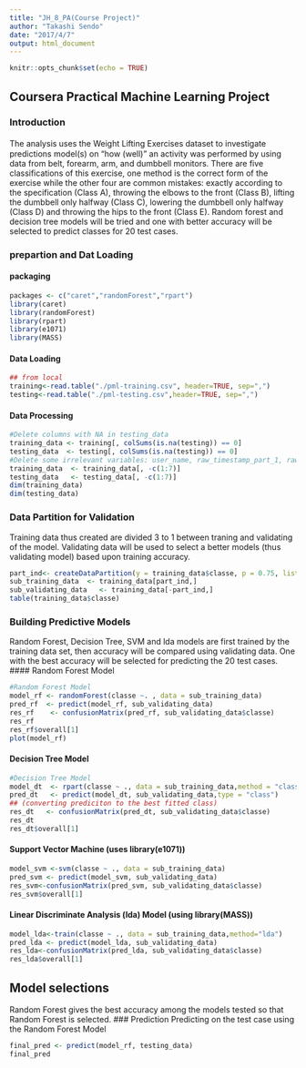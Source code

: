 ```yaml
---
title: "JH_8_PA(Course Project)"
author: "Takashi Sendo"
date: "2017/4/7"
output: html_document
---
```


```r
knitr::opts_chunk$set(echo = TRUE)
```
## Coursera Practical Machine Learning Project
### Introduction
The analysis uses the Weight Lifting Exercises dataset to investigate　predictions model(s) on “how (well)” an activity was performed by using data from belt, forearm, arm, and dumbbell monitors. There are five classifications of this exercise, one method is the correct form of the exercise while the other four are common mistakes: exactly according to the specification (Class A), throwing the elbows to the front (Class B), lifting the dumbbell only halfway (Class C), lowering the dumbbell only halfway (Class D) and throwing the hips to the front (Class E).
 Random forest and decision tree models will be tried and one with better accuracy will be selected to predict classes for 20 test cases.

### prepartion and Dat Loading
#### packaging
```r
packages <- c("caret","randomForest","rpart")
library(caret)
library(randomForest)
library(rpart)
library(e1071)
library(MASS)
```
#### Data Loading
```r
## from local
training<-read.table("./pml-training.csv", header=TRUE, sep=",")
testing<-read.table("./pml-testing.csv",header=TRUE, sep=",")
```
#### Data Processing
```r
#Delete columns with NA in testing_data
training_data <- training[, colSums(is.na(testing)) == 0]
testing_data  <- testing[, colSums(is.na(testing)) == 0]
#Delete some irrelevant variables: user_name, raw_timestamp_part_1, raw_timestamp_part_,2 cvtd_timestamp, new_window, num_window
training_data  <- training_data[, -c(1:7)]
testing_data   <- testing_data[, -c(1:7)]
dim(training_data)
dim(testing_data)
```
### Data Partition for Validation
Training data thus created are divided 3 to 1 between traning and validating of the model. Validating data will be used to select a better models (thus validating model) based upon training accuracy.
```r
part_ind<- createDataPartition(y = training_data$classe, p = 0.75, list = FALSE,)
sub_training_data  <- training_data[part_ind,]
sub_validating_data   <- training_data[-part_ind,]
table(training_data$classe)
```

### Building Predictive Models
Random Forest, Decision Tree, SVM and lda models are first trained by the training data set, then accuracy will be compared using validating data. One with the best accuracy will be selected for predicting the 20 test cases.
#### Random Forest Model
```r
#Random Forest Model
model_rf <- randomForest(classe ~. , data = sub_training_data)
pred_rf  <- predict(model_rf, sub_validating_data)
res_rf    <- confusionMatrix(pred_rf, sub_validating_data$classe)
res_rf
res_rf$overall[1]
plot(model_rf)
```
#### Decision Tree Model
```r
#Decision Tree Model
model_dt  <- rpart(classe ~ ., data = sub_training_data,method = "class")
pred_dt   <- predict(model_dt, sub_validating_data,type = "class")
## (converting prediciton to the best fitted class)
res_dt   <- confusionMatrix(pred_dt, sub_validating_data$classe)
res_dt
res_dt$overall[1]
```
#### Support Vector Machine (uses library(e1071))
```r
model_svm <-svm(classe ~ ., data = sub_training_data)
pred_svm <- predict(model_svm, sub_validating_data)
res_svm<-confusionMatrix(pred_svm, sub_validating_data$classe)
res_svm$overall[1]
```
#### Linear Discriminate Analysis (lda) Model (using library(MASS))
```r
model_lda<-train(classe ~ ., data = sub_training_data,method="lda")
pred_lda <- predict(model_lda, sub_validating_data)
res_lda<-confusionMatrix(pred_lda, sub_validating_data$classe)
res_lda$overall[1]
```

## Model selections
Random Forest gives the best accuracy among the models tested so that Random Forest is selected.
### Prediction
Predicting on the test case using the Random Forest Model
```r
final_pred <- predict(model_rf, testing_data)
final_pred
```

